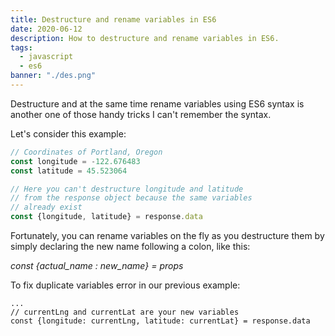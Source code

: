 ```yaml
---
title: Destructure and rename variables in ES6
date: 2020-06-12
description: How to destructure and rename variables in ES6.
tags:
  - javascript
  - es6
banner: "./des.png"
---
```


Destructure and at the same time rename variables using ES6 syntax is another one of those handy tricks I can't remember the syntax.

Let's consider this example:

```javascript
// Coordinates of Portland, Oregon
const longitude = -122.676483
const latitude = 45.523064

// Here you can't destructure longitude and latitude 
// from the response object because the same variables
// already exist
const {longitude, latitude} = response.data
```

Fortunately, you can rename variables on the fly as you destructure them by simply declaring the new name following a colon, like this:

*const {actual_name : new_name} =  props*


To fix duplicate variables error in our previous example:
```
...
// currentLng and currentLat are your new variables
const {longitude: currentLng, latitude: currentLat} = response.data
```
